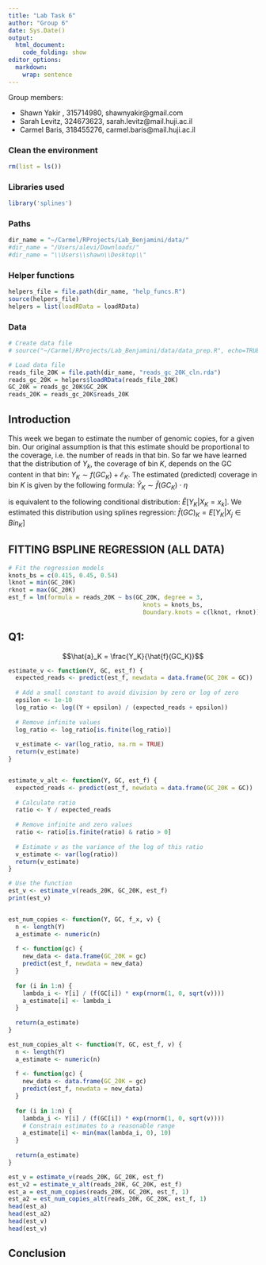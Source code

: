 ```yaml
---
title: "Lab Task 6"
author: "Group 6"
date: Sys.Date()
output:
  html_document:
    code_folding: show
editor_options: 
  markdown: 
    wrap: sentence
---
```


Group members:

- Shawn Yakir , 315714980, shawnyakir@gmail.com
- Sarah Levitz, 324673623, sarah.levitz@mail.huji.ac.il
- Carmel Baris, 318455276, carmel.baris@mail.huji.ac.il 


### Clean the environment
```r
rm(list = ls())
```

### Libraries used

```r
library('splines')
```


### Paths
```r
dir_name = "~/Carmel/RProjects/Lab_Benjamini/data/"
#dir_name = "/Users/alevi/Downloads/"
#dir_name = "\\Users\\shawn\\Desktop\\"
```


### Helper functions
```r
helpers_file = file.path(dir_name, "help_funcs.R")
source(helpers_file)
helpers = list(loadRData = loadRData)
```


### Data
```r
# Create data file
# source("~/Carmel/RProjects/Lab_Benjamini/data/data_prep.R", echo=TRUE)

# Load data file
reads_file_20K = file.path(dir_name, "reads_gc_20K_cln.rda")
reads_gc_20K = helpers$loadRData(reads_file_20K)
GC_20K = reads_gc_20K$GC_20K
reads_20K = reads_gc_20K$reads_20K
```


## Introduction 

This week we began to estimate the number of genomic copies, for a given bin. \n
Our original assumption is that this estimate should be proportional to the coverage, i.e. the number of reads in that bin. \n
So far we have learned that the distribution of $Y_k$, the coverage of bin $K$, depends on the GC content in that bin: $Y_K \sim f(GC_K) + \mathcal{E}_K$. \n
The estimated (predicted) coverage in bin $K$ is given by the following formula: $\hat{Y}_K \sim \hat{f}(GC_K) \ \cdot \ \eta$

is equivalent to the following conditional distribution: $\hat{E}\big[ Y_K|X_K=x_k \big]$. We estimated this distribution using splines regression: $\hat{f}(GC)_K = E[Y_K | X_j \in Bin_K]$



## FITTING BSPLINE REGRESSION (ALL DATA)
```r
# Fit the regression models
knots_bs = c(0.415, 0.45, 0.54)
lknot = min(GC_20K)
rknot = max(GC_20K)
est_f = lm(formula = reads_20K ~ bs(GC_20K, degree = 3, 
                                      knots = knots_bs, 
                                      Boundary.knots = c(lknot, rknot)))

```


## Q1: 
$$\hat{a}_K = \frac{Y_K}{\hat{f}(GC_K)}$$
```r
estimate_v <- function(Y, GC, est_f) {
  expected_reads <- predict(est_f, newdata = data.frame(GC_20K = GC))
  
  # Add a small constant to avoid division by zero or log of zero
  epsilon <- 1e-10
  log_ratio <- log((Y + epsilon) / (expected_reads + epsilon))
  
  # Remove infinite values
  log_ratio <- log_ratio[is.finite(log_ratio)]
  
  v_estimate <- var(log_ratio, na.rm = TRUE)
  return(v_estimate)
}


estimate_v_alt <- function(Y, GC, est_f) {
  expected_reads <- predict(est_f, newdata = data.frame(GC_20K = GC))
  
  # Calculate ratio
  ratio <- Y / expected_reads
  
  # Remove infinite and zero values
  ratio <- ratio[is.finite(ratio) & ratio > 0]
  
  # Estimate v as the variance of the log of this ratio
  v_estimate <- var(log(ratio))
  return(v_estimate)
}

# Use the function
est_v <- estimate_v(reads_20K, GC_20K, est_f)
print(est_v)


est_num_copies <- function(Y, GC, f_x, v) {
  n <- length(Y)
  a_estimate <- numeric(n)
  
  f <- function(gc) {
    new_data <- data.frame(GC_20K = gc)
    predict(est_f, newdata = new_data)
  }
  
  for (i in 1:n) {
    lambda_i <- Y[i] / (f(GC[i]) * exp(rnorm(1, 0, sqrt(v))))
    a_estimate[i] <- lambda_i
  }
  
  return(a_estimate)
}

est_num_copies_alt <- function(Y, GC, est_f, v) {
  n <- length(Y)
  a_estimate <- numeric(n)
  
  f <- function(gc) {
    new_data <- data.frame(GC_20K = gc)
    predict(est_f, newdata = new_data)
  }
  
  for (i in 1:n) {
    lambda_i <- Y[i] / (f(GC[i]) * exp(rnorm(1, 0, sqrt(v))))
    # Constrain estimates to a reasonable range
    a_estimate[i] <- min(max(lambda_i, 0), 10)
  }
  
  return(a_estimate)
}

est_v = estimate_v(reads_20K, GC_20K, est_f)
est_v2 = estimate_v_alt(reads_20K, GC_20K, est_f)
est_a = est_num_copies(reads_20K, GC_20K, est_f, 1)
est_a2 = est_num_copies_alt(reads_20K, GC_20K, est_f, 1)
head(est_a)
head(est_a2)
head(est_v)
head(est_v)

```

## Conclusion


